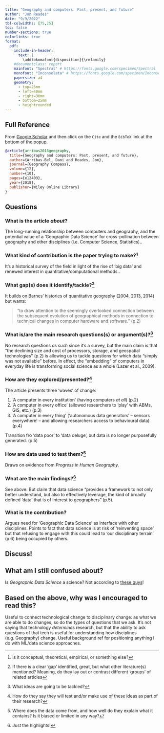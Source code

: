 ```yaml
---
title: "Geography and computers: Past, present, and future"
author: "Jon Reades"
date: "9/9/2022"
tbl-colwidths: [75,25]
toc: false
number-sections: true
colorlinks: true
format:
  pdf:
    include-in-header:
      text: |
        \addtokomafont{disposition}{\rmfamily}
    #documentclass: report
    mainfont: "Spectral" # https://fonts.google.com/specimen/Spectral
    monofont: "Inconsolata" # https://fonts.google.com/specimen/Inconsolata
    papersize: a4
    geometry:
      - top=25mm
      - left=40mm
      - right=30mm
      - bottom=25mm
      - heightrounded
---
```


## Full Reference

From [Google Scholar](https://scholar.google.co.uk/scholar?hl=en&as_sdt=0%2C5&q=author%3AReades+author%3AArribas-Bel&btnG=#d=gs_cit&t=1664394828897&u=%2Fscholar%3Fq%3Dinfo%3AytpZ4MtjAz0J%3Ascholar.google.com%2F%26output%3Dcite%26scirp%3D0%26hl%3Den) and then click on the `Cite` and the `BibTeX` link at the bottom of the popup.

```bibtex
@article{arribas2018geography,
  title={Geography and computers: Past, present, and future},
  author={Arribas-Bel, Dani and Reades, Jon},
  journal={Geography Compass},
  volume={12},
  number={10},
  pages={e12403},
  year={2018},
  publisher={Wiley Online Library}
}
```

## Questions 

### What is the article *about*?

The long-running relationship between computers and geography, and the potential value of a 'Geographic Data Science' for cross-pollination between geography and other disciplines (i.e. Computer Science, Statistics).. 

### What kind of contribution is the paper trying to make?^[Is it conceptual, theoretical, empirical, or something else?]

It's a historical survey of the field in light of the rise of 'big data' and renewed interest in quantitative/computational methods..

### What gap(s) does it identify/tackle?^[If there is a clear 'gap' identified, great, but what other literature(s) mentioned? Meaning, do they lay out or contrast different 'groups' of related articles]

It builds on Barnes' histories of quantitative geography (2004, 2013, 2014) but wants:

> "to draw attention to the seemingly overlooked connection between the subsequent evolution of geographical methods in connection to technical changes in computer hardware and software." (p.2)

### What is/are the main research questions(s) or argument(s)?^[What ideas are going to be tackled?]

No research questions *as such* since it's a survey, but the main claim is that "the declining size and cost of processors, storage, and geospatial technologies" (p.2) is allowing us to tackle questions for which data "simply was not available" before. In effect, the "embedding" of computers in everyday life is transforming social science as a whole (Lazer et al., 2009).

### How are they explored/presented?^[How do they say they will test and/or make use of these ideas as part of their research?]

The article presents three 'waves' of change:

1. 'A computer in every institution' (having computers *at all*) (p.2)
2. 'A computer in every office' (allowed researchers to 'play' with ABMs, GIS, etc.) (p.3)
3. 'A computer in every thing' ('autonomous data generators' -- sensors everywhere! -- and allowing researchers access to behavioural data) (p.4)

Transition fro 'data poor' to 'data deluge', but data is no longer purposefully generated. (p.5)

### How are data used to test them?^[Where does the data come from, and how well do they explain what it contains? Is it biased or limited in any way?]

Draws on evidence from *Progress in Human Geography*.

### What are the main findings?^[Just the highlights!]

See above. But claim that data science "provides a framework to not only better understand, but also to effectively leverage, the kind of broadly defined 'data' that is of interest to geographers" (p.5).

### What is the contribution?

Argues need for 'Geographic Data Science' as interface with other disciplines. Points to fact that data science is at risk of 'reinventing space' but that refusing to engage with this could lead to 'our disciplinary terrain' (p.6) being occupied by others.

## Discuss!

## What am I still confused about?

Is *Geographic Data Science* a science? Not according to [these guys](https://compass.onlinelibrary.wiley.com/doi/full/10.1111/gec3.12537)!

## Based on the above, why was I encouraged to read this?

Useful to connect technological change to disciplinary change: as what we are able to do changes, so do the types of questions that we ask. It's not saying that technology *determines* research, but that the ability to ask questions of that tech is useful for understanding how disciplines (e.g. Geography) change. Useful background ref for positioning anything I do with ML/data science approaches. 

